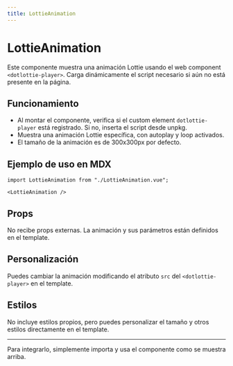 ```yaml
---
title: LottieAnimation
---
```


# LottieAnimation

Este componente muestra una animación Lottie usando el web component `<dotlottie-player>`. Carga dinámicamente el script necesario si aún no está presente en la página.

## Funcionamiento

- Al montar el componente, verifica si el custom element `dotlottie-player` está registrado. Si no, inserta el script desde unpkg.
- Muestra una animación Lottie específica, con autoplay y loop activados.
- El tamaño de la animación es de 300x300px por defecto.

## Ejemplo de uso en MDX

```mdx
import LottieAnimation from "./LottieAnimation.vue";

<LottieAnimation />
```

## Props

No recibe props externas. La animación y sus parámetros están definidos en el template.

## Personalización

Puedes cambiar la animación modificando el atributo `src` del `<dotlottie-player>` en el template.

## Estilos

No incluye estilos propios, pero puedes personalizar el tamaño y otros estilos directamente en el template.

---

Para integrarlo, simplemente importa y usa el componente como se muestra arriba.
